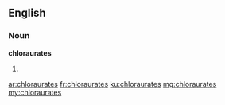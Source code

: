 ==English==

===Noun===
'''chloraurates'''

# {{plural of|chloraurate}}

[[ar:chloraurates]]
[[fr:chloraurates]]
[[ku:chloraurates]]
[[mg:chloraurates]]
[[my:chloraurates]]
